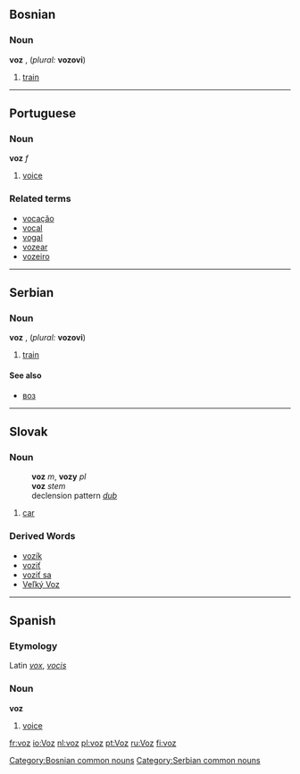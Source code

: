 ==Bosnian==
===Noun===
'''voz''' {{m}} {{s}}, (''plural:'' '''vozovi''')
#[[train]]
[[Category:Bosnian common nouns]]

----

==Portuguese==
===Noun===
'''voz''' ''f''

# [[voice]]

===Related terms===
*[[vocação]]
*[[vocal]]
*[[vogal]]
*[[vozear]]
*[[vozeiro]]

----

==Serbian==
===Noun===
'''voz''' {{m}} {{s}}, (''plural:'' '''vozovi''')
#[[train]]
====See also====
*[[воз]]
[[Category:Serbian common nouns]]

----

==Slovak==
===Noun===
:'''voz''' ''m'', '''vozy''' ''pl''
:'''voz''' ''stem''
:declension pattern ''[[Slovak declension pattern dub|dub]]''
# [[car]]
=== Derived Words ===
* [[vozík]]
* [[voziť]]
* [[voziť sa]]
* [[Veľký Voz]]

----

==Spanish==
===Etymology===
Latin ''[[vox]]'', ''[[vocis]]''

===Noun===
'''voz''' {{f}}

#[[voice]]
[[fr:voz]]
[[io:Voz]]
[[nl:voz]]
[[pl:voz]]
[[pt:Voz]]
[[ru:Voz]]
[[fi:voz]]